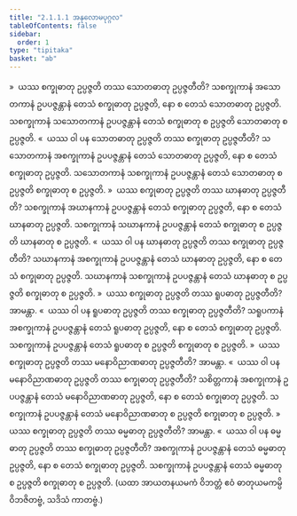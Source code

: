 ```yaml
---
title: "2.1.1.1 အနုလောမပုဂ္ဂလ"
tableOfContents: false
sidebar:
  order: 1
type: "tipitaka"
basket: "ab"
---
```



<DynamicBreadcrumb />

<Division number="18">

<Paragraph number="225">
»  ယဿ စက္ခုဓာတု ဥပ္ပဇ္ဇတိ တဿ သောတဓာတု ဥပ္ပဇ္ဇတီတိ?
</Paragraph>

<Paragraph number="226">
သစက္ခုကာနံ အသောတကာနံ ဥပပဇ္ဇန္တာနံ တေသံ စက္ခုဓာတု ဥပ္ပဇ္ဇတိ, နော စ တေသံ သောတဓာတု ဥပ္ပဇ္ဇတိ. သစက္ခုကာနံ သသောတကာနံ ဥပပဇ္ဇန္တာနံ တေသံ စက္ခုဓာတု စ ဥပ္ပဇ္ဇတိ သောတဓာတု စ ဥပ္ပဇ္ဇတိ.
</Paragraph>

<Paragraph number="227">
«  ယဿ ဝါ ပန သောတဓာတု ဥပ္ပဇ္ဇတိ တဿ စက္ခုဓာတု ဥပ္ပဇ္ဇတီတိ?
</Paragraph>

<Paragraph number="228">
သသောတကာနံ အစက္ခုကာနံ ဥပပဇ္ဇန္တာနံ တေသံ သောတဓာတု ဥပ္ပဇ္ဇတိ, နော စ တေသံ စက္ခုဓာတု ဥပ္ပဇ္ဇတိ. သသောတကာနံ သစက္ခုကာနံ ဥပပဇ္ဇန္တာနံ တေသံ သောတဓာတု စ ဥပ္ပဇ္ဇတိ စက္ခုဓာတု စ ဥပ္ပဇ္ဇတိ.
</Paragraph>

<Paragraph number="229">
»  ယဿ စက္ခုဓာတု ဥပ္ပဇ္ဇတိ တဿ ဃာနဓာတု ဥပ္ပဇ္ဇတီတိ?
</Paragraph>

<Paragraph number="230">
သစက္ခုကာနံ အဃာနကာနံ ဥပပဇ္ဇန္တာနံ တေသံ စက္ခုဓာတု ဥပ္ပဇ္ဇတိ, နော စ တေသံ ဃာနဓာတု ဥပ္ပဇ္ဇတိ. သစက္ခုကာနံ သဃာနကာနံ ဥပပဇ္ဇန္တာနံ တေသံ စက္ခုဓာတု စ ဥပ္ပဇ္ဇတိ ဃာနဓာတု စ ဥပ္ပဇ္ဇတိ.
</Paragraph>

<Paragraph number="231">
«  ယဿ ဝါ ပန ဃာနဓာတု ဥပ္ပဇ္ဇတိ တဿ စက္ခုဓာတု ဥပ္ပဇ္ဇတီတိ?
</Paragraph>

<Paragraph number="232">
သဃာနကာနံ အစက္ခုကာနံ ဥပပဇ္ဇန္တာနံ တေသံ ဃာနဓာတု ဥပ္ပဇ္ဇတိ, နော စ တေသံ စက္ခုဓာတု ဥပ္ပဇ္ဇတိ. သဃာနကာနံ သစက္ခုကာနံ ဥပပဇ္ဇန္တာနံ တေသံ ဃာနဓာတု စ ဥပ္ပဇ္ဇတိ စက္ခုဓာတု စ ဥပ္ပဇ္ဇတိ.
</Paragraph>

<Paragraph number="233">
»  ယဿ စက္ခုဓာတု ဥပ္ပဇ္ဇတိ တဿ ရူပဓာတု ဥပ္ပဇ္ဇတီတိ? အာမန္တာ.
</Paragraph>

<Paragraph number="234">
«  ယဿ ဝါ ပန ရူပဓာတု ဥပ္ပဇ္ဇတိ တဿ စက္ခုဓာတု ဥပ္ပဇ္ဇတီတိ?
</Paragraph>

<Paragraph number="235">
သရူပကာနံ အစက္ခုကာနံ ဥပပဇ္ဇန္တာနံ တေသံ ရူပဓာတု ဥပ္ပဇ္ဇတိ, နော စ တေသံ စက္ခုဓာတု ဥပ္ပဇ္ဇတိ. သစက္ခုကာနံ ဥပပဇ္ဇန္တာနံ တေသံ ရူပဓာတု စ ဥပ္ပဇ္ဇတိ စက္ခုဓာတု စ ဥပ္ပဇ္ဇတိ.
</Paragraph>

<Paragraph number="236">
»  ယဿ စက္ခုဓာတု ဥပ္ပဇ္ဇတိ တဿ မနောဝိညာဏဓာတု ဥပ္ပဇ္ဇတီတိ? အာမန္တာ.
</Paragraph>

<Paragraph number="237">
«  ယဿ ဝါ ပန မနောဝိညာဏဓာတု ဥပ္ပဇ္ဇတိ တဿ စက္ခုဓာတု ဥပ္ပဇ္ဇတီတိ?
</Paragraph>

<Paragraph number="238">
သစိတ္တကာနံ အစက္ခုကာနံ ဥပပဇ္ဇန္တာနံ တေသံ မနောဝိညာဏဓာတု ဥပ္ပဇ္ဇတိ, နော စ တေသံ စက္ခုဓာတု ဥပ္ပဇ္ဇတိ. သစက္ခုကာနံ ဥပပဇ္ဇန္တာနံ တေသံ မနောဝိညာဏဓာတု စ ဥပ္ပဇ္ဇတိ စက္ခုဓာတု စ ဥပ္ပဇ္ဇတိ.
</Paragraph>

<Paragraph number="239">
»  ယဿ စက္ခုဓာတု ဥပ္ပဇ္ဇတိ တဿ ဓမ္မဓာတု ဥပ္ပဇ္ဇတီတိ? အာမန္တာ.
</Paragraph>

<Paragraph number="240">
«  ယဿ ဝါ ပန ဓမ္မဓာတု ဥပ္ပဇ္ဇတိ တဿ စက္ခုဓာတု ဥပ္ပဇ္ဇတီတိ?
</Paragraph>

<Paragraph number="241">
အစက္ခုကာနံ ဥပပဇ္ဇန္တာနံ တေသံ ဓမ္မဓာတု ဥပ္ပဇ္ဇတိ, နော စ တေသံ စက္ခုဓာတု ဥပ္ပဇ္ဇတိ. သစက္ခုကာနံ ဥပပဇ္ဇန္တာနံ တေသံ ဓမ္မဓာတု စ ဥပ္ပဇ္ဇတိ စက္ခုဓာတု စ ဥပ္ပဇ္ဇတိ.
</Paragraph>

<Paragraph number="242">
(ယထာ အာယတနယမကံ ဝိဘတ္တံ ဧဝံ ဓာတုယမကမ္ပိ ဝိဘဇိတဗ္ဗံ, သဒိသံ ကာတဗ္ဗံ.)
</Paragraph>
</Division>